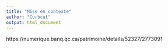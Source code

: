 ```yaml
---
title: "Mise en contexte"
author: "Curbcut"
output: html_document
---
```


https://numerique.banq.qc.ca/patrimoine/details/52327/2773091
